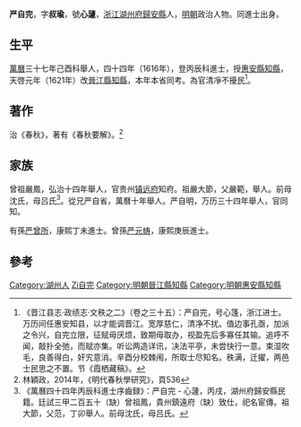 {{明清人物信息框
| 姓名 = 嚴自完
| 原名 =
| 圖片名稱 = 
| 圖片大小 = 220px
| 圖片說明 = 
| 最高職務 = 福建晉江縣知縣
| 國家 = 大明
| 爵位 =
| 籍貫 = [[浙江|浙江]][[湖州府|湖州府]][[歸安縣|歸安縣]]
| 族裔 = 
| 字號 = 字叔瑜，號心蘧
| 室名 = 
| 諡號 = 
| 出生日期 = 生年不詳
| 出生地點 = 
| 逝世日期 = 卒年不詳
| 逝世地點 = 
| 墓葬 =
| 配偶 =
| 親屬 = 
| 出身 = 
*萬曆三十七年己酉科舉人
*萬曆四十四年（1616年）丙辰科同進士出身
| 經歷 = 
| 著作 =
}}
'''严自完'''，字'''叔瑜'''，號'''心蘧'''，[[浙江|浙江]][[湖州府|湖州府]][[歸安縣|歸安縣]]人，[[明朝|明朝]]政治人物。同進士出身。

==生平==
[[萬曆|萬曆]]三十七年己酉科舉人，四十四年（1616年），登丙辰科進士，授[[惠安縣|惠安縣]][[知縣|知縣]]，天啓元年（1621年）改[[晉江縣|晉江縣]][[知縣|知縣]]，本年本省同考。為官清凈不擾民<ref>《晋江县志·政绩志·文秩之二》（卷之三十五）：严自完，号心篷，浙江进士。万历间任惠安知县，以才能调晋江。宽厚慈仁，清净不扰。值边事孔亟，加派之令兴，自完立限，征赋毋厌烦，致期毋取办，视盈先后多寡任其输。追呼不闻，敲扑全弛，而赋亦集。听讼两造详讯，决法平亭，未尝快行一意。束湿吹毛，良善得白，奸宄意消。辛酉分校棘闱，所取士尽知名。秩满，迁擢，两邑士民思之不置。节《霞栖藏稿》。</ref>。

==著作==
治《春秋》，著有《春秋要解》。<ref>林穎政，2014年，《明代春秋學研究》，頁536</ref>

==家族==
曾祖嚴鳳，弘治十四年舉人，官贵州[[镇远府|镇远府]]知府。祖嚴大節，父嚴範，舉人。前母沈氏，母吕氏<ref>《萬曆四十四年丙辰科進士序齒録》：严自完 - 心蘧，丙戌，湖州府歸安縣民籍。廷試三甲二百五十（缺）曾祖鳳，貴州鎮遠府（缺）致仕，祀名宦傳。祖大節，父范，丁卯舉人。前母沈氏，母吕氏。</ref>。從兄严自省，萬曆十年舉人。严自明，万历三十四年舉人，官同知。

有孫[[严曾所|严曾所]]，康熙丁未進士。曾孫[[严元帱|严元帱]]，康熙庚辰進士。

==參考==
{{reflist}}

{{start box}}
{{s-off}}
{{s-before|[[杜献璠|杜献璠]]<br>華亭舉人，以同知署县事}}
{{s-title|明朝晋江县知县|1621年-1623年}}
{{s-after|[[薛邦瑞|薛邦瑞]]<br>}}
{{end box}}

{{萬曆四十四年丙辰科殿試金榜}}

{{Authority control}}

{{DEFAULTSORT:Yan严}}
[[Category:湖州人|Category:湖州人]]
[[Category:严姓|Zi自完]]
[[Category:明朝晉江縣知縣|Category:明朝晉江縣知縣]]
[[Category:明朝惠安縣知縣|Category:明朝惠安縣知縣]]


{{明朝人物小作品}}